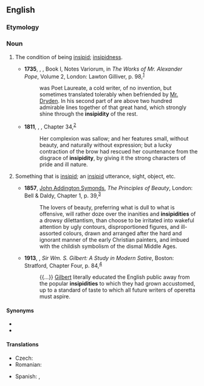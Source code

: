 ==English==

===Etymology===
{{suffix|en|insipid|ity}}

===Noun===
{{en-noun|~}}

# {{lb|en|uncountable}} The condition of being [[insipid]]; [[insipidness]].
#* '''1735''', {{w|Alexander Pope}}, ''{{w|The Dunciad}}'', Book I, Notes Variorum, in ''The Works of Mr. Alexander Pope'', Volume 2, London: Lawton Gilliver, p. 98,<sup>[http://catalog.hathitrust.org/Record/007702591]</sup>
#*: {{w|Nahum Tate}} was Poet Laureate, a cold writer, of no invention, but sometimes translated tolerably when befriended by [[w:John Dryden|Mr. Dryden]]. In his second part of {{w|Absalom and Achitophel}} are above two hundred admirable lines together of that great hand, which strongly shine through the '''insipidity''' of the rest.
#* '''1811''', {{w|Jane Austen}}, ''{{w|Sense and Sensibility}}'', Chapter 34,<sup>[http://www.gutenberg.org/files/21839/21839-h/21839-h.htm]</sup>
#*: Her complexion was sallow; and her features small, without beauty, and naturally without expression; but a lucky contraction of the brow had rescued her countenance from the disgrace of '''insipidity''', by giving it the strong characters of pride and ill nature.
# {{lb|en|countable}} Something that is [[insipid]]; an [[insipid]] utterance, sight, object, etc.
#* '''1857''', [[w:John Addington Symonds (physician)|John Addington Symonds]], ''The Principles of Beauty'', London: Bell & Daldy, Chapter 1, p. 39,<sup>[https://archive.org/details/principlesbeaut01symogoog]</sup>
#*: The lovers of beauty, preferring what is dull to what is offensive, will rather doze over the inanities and '''insipidities''' of a drowsy dilettantism, than choose to be irritated into wakeful attention by ugly contours, disproportioned figures, and ill-assorted colours, drawn and arranged after the hard and ignorant manner of the early Christian painters, and imbued with the childish symbolism of the dismal Middle Ages.
#* '''1913''', {{w|Isaac Goldberg}}, ''Sir Wm. S. Gilbert: A Study in Modern Satire'', Boston: Stratford, Chapter Four, p. 84,<sup>[https://archive.org/details/sirwmsgilbertas00goldgoog]</sup>
#*: {{...}} [[w:W. S. Gilbert|Gilbert]] literally educated the English public away from the popular '''insipidities''' to which they had grown accustomed, up to a standard of taste to which all future writers of operetta must aspire.

====Synonyms====
* {{l|en|insipidness}}
* {{l|en|wearishness}}

====Translations====
{{trans-top|condition of being insipid}}
* Czech: {{t|cs|mdlost|f}}
* Romanian: {{t+|ro|insipiditate|f}}
{{trans-mid}}
* Spanish: {{t+|es|insipidez|f}}, {{t+|es|desazón|f}}
{{trans-bottom}}